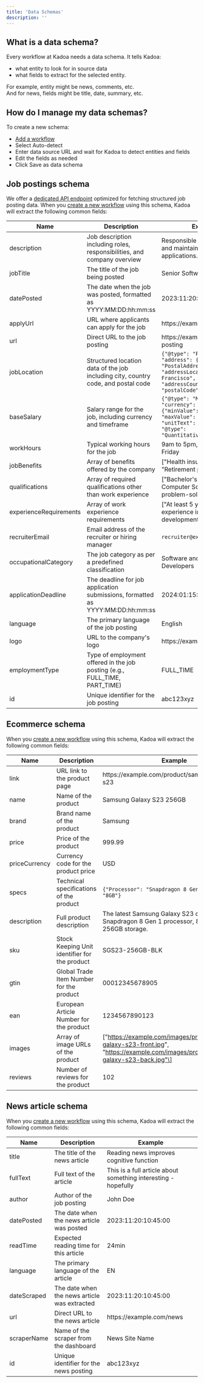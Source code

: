 ```yaml
---
title: 'Data Schemas'
description: ''
---
```


## What is a data schema?

Every workflow at Kadoa needs a data schema. It tells Kadoa:

-   what entity to look for in source data
-   what fields to extract for the selected entity.

For example, entity might be news, comments, etc.  
And for news, fields might be title, date, summary, etc.

## How do I manage my data schemas?

To create a new schema:

-   [Add a workflow](https://www.kadoa.com/add)
-   Select Auto-detect
-   Enter data source URL and wait for Kadoa to detect entities and fields
-   Edit the fields as needed
-   Click Save as data schema

## Job postings schema

We offer a [dedicated API endpoint](https://services.kadoa.com/api-docs/) optimized for fetching structured job posting data.
When you [create a new workflow](https://www.kadoa.com/add) using this schema, Kadoa will extract the following common fields:

| Name | Description | Example |
| --- | --- | --- |
| description | Job description including roles, responsibilities, and company overview | Responsible for developing and maintaining web applications... |
| jobTitle | The title of the job being posted | Senior Software Engineer |
| datePosted | The date when the job was posted, formatted as YYYY:MM:DD:hh:mm:ss | 2023:11:20:10:45:00 |
| applyUrl | URL where applicants can apply for the job | https[]()://example.com/apply |
| url | Direct URL to the job posting | https[]()://example.com/job-posting |
| jobLocation | Structured location data of the job including city, country code, and postal code | `{"@type": "Place", "address": {"@type": "PostalAddress", "addressLocality": "San Francisco", "addressCountry": "US", "postalCode": "94103"}}` |
| baseSalary | Salary range for the job, including currency and timeframe | `{"@type": "MonetaryAmount", "currency": "USD", "value": {"minValue": 100000, "maxValue": 120000, "unitText": "ANNUALLY", "@type": "QuantitativeValue"}}` |
| workHours | Typical working hours for the job | 9am to 5pm, Monday to Friday |
| jobBenefits | Array of benefits offered by the company | \["Health insurance", "Retirement plan"\] |
| qualifications | Array of required qualifications other than work experience | \["Bachelor's degree in Computer Science", "Strong problem-solving skills"\] |
| experienceRequirements | Array of work experience requirements | \["At least 5 years of experience in software development"\] |
| recruiterEmail | Email address of the recruiter or hiring manager | `recruiter@example.com` |
| occupationalCategory | The job category as per a predefined classification | Software and Web Developers |
| applicationDeadline | The deadline for job application submissions, formatted as YYYY:MM:DD:hh:mm:ss | 2024:01:15:23:59:59 |
| language | The primary language of the job posting | English |
| logo | URL to the company's logo | https[]()://example.com/logo.png |
| employmentType | Type of employment offered in the job posting (e.g., FULL\_TIME, PART\_TIME) | FULL\_TIME |
| id | Unique identifier for the job posting | abc123xyz |

## Ecommerce schema

When you [create a new workflow](https://www.kadoa.com/add) using this schema, Kadoa will extract the following common fields:

| Name | Description | Example |
| --- | --- | --- |
| link | URL link to the product page | https[]()://example.com/product/samsung-galaxy-s23 |
| name | Name of the product | Samsung Galaxy S23 256GB |
| brand | Brand name of the product | Samsung |
| price | Price of the product | 999.99 |
| priceCurrency | Currency code for the product price | USD |
| specs | Technical specifications of the product | `{"Processor": "Snapdragon 8 Gen 1", "RAM": "8GB"}` |
| description | Full product description | The latest Samsung Galaxy S23 comes with a Snapdragon 8 Gen 1 processor, 8GB RAM, and a 256GB storage. |
| sku | Stock Keeping Unit identifier for the product | SGS23-256GB-BLK |
| gtin | Global Trade Item Number for the product | 00012345678905 |
| ean | European Article Number for the product | 1234567890123 |
| images | Array of image URLs of the product | \["https://example.com/images/product/samsung-galaxy-s23-front.jpg", "https://example.com/images/product/samsung-galaxy-s23-back.jpg"\] |
| reviews | Number of reviews for the product | 102 |

## News article schema

When you [create a new workflow](https://www.kadoa.com/add) using this schema, Kadoa will extract the following common fields:

| Name | Description | Example |
| --- | --- | --- |
| title | The title of the news article | Reading news improves cognitive function |
| fullText | Full text of the article | This is a full article about something interesting - hopefully |
| author | Author of the job posting | John Doe |
| datePosted | The date when the news article was posted | 2023:11:20:10:45:00 |
| readTime | Expected reading time for this article | 24min |
| language | The primary language of the article | EN |
| dateScraped | The date when the news article was extracted | 2023:11:20:10:45:00 |
| url | Direct URL to the news article | https[]()://example.com/news |
| scraperName | Name of the scraper from the dashboard | News Site Name |
| id | Unique identifier for the news posting | abc123xyz |